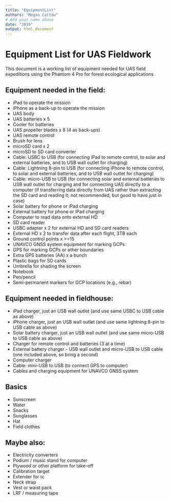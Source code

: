 ```yaml
---
title: "EquipmentList"
authors: "Megan Cattau"
# Add your name above
date: "2019"
output: html_document
---
```


# Equipment List for UAS Fieldwork

This document is a working list of equipment needed for UAS field expeditions using the Phantom 4 Pro for forest ecological applications

## Equipment needed in the field: 

- iPad to operate the mission
-	iPhone as a back-up to operate the mission
-	UAS body
-	UAS batteries x 5
-	Cooler for batteries
-	UAS propeller blades x 8 (4 as back-ups)
-	UAS remote control
-	Brush for lens
-	microSD card x 2
-	microSD to SD card converter
-	Cable: USBC to USB (for connecting iPad to remote control, to solar and external batteries, and to USB wall outlet for charging)
-	Cable: Lightning 8-pin to USB (for connecting iPhone to remote control, to solar and external batteries, and to USB wall outlet for charging)
-	Cable: micro-USB to USB (for connecting solar and external batteries to USB wall outlet for charging and for connecting UAS directly to a computer (if transferring data directly from UAS rather than extracting the SD card and reading it; not recommended, but good to have just in case)
-	Solar battery for phone or iPad charging
-	External battery for phone or iPad charging
-	Computer to read data onto external HD
-	SD card reader 
-	USBC adapter x 2 for external HD and SD card readers
-	External HD x 2 to transfer data after each flight, 3TB each
-	Ground control points x >=15
-	UNAVCO GNSS system equipment for marking GCPs
-	GPS for marking GCPs or other boundaries
-	Extra GPS batteries (AA) x a bunch
-	Plastic bags for SD cards
-	Umbrella for shading the screen
-	Notebook
-	Pen/pencil
- Semi-permanent markers for GCP locations (e.g., rebar)


## Equipment needed in fieldhouse:

- iPad charger, just an USB wall outlet (and use same USBC to USB cable as above)
- iPhone charger, just an USB wall outlet (and use same lightning 8-pin to USB cable as above)
- Solar battery charger, just an USB wall outlet (and use same micro-USB to USB cable as above)\
- Charger for remote control and batteries (3 at a time)
- External battery charger - USB wall outlet and micro-USB to USB cable (one included above, so bring a second)
- Computer charger 
- Cable: mini-USB to USB (to connect GPS to computer)
- Cables and charging equipment for UNAVCO GNSS system


## Basics

- Sunscreen
- Water
- Snacks
- Sunglasses
- Hat
- Field clothes


## Maybe also:

- Electricity converters
- Podium / music stand for computer
- Plywood or other platform for take-off
- Calibration target
- Extender for rc
- Neck strap
- Vest or waist pack\
- LRF / measuring tape
